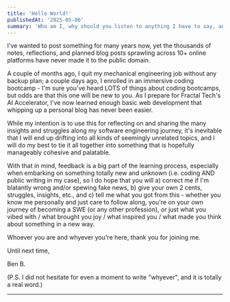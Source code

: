 ```yaml
---
title: 'Hello World!'
publishedAt: '2025-05-06'
summary: 'Who am I, why should you listen to anything I have to say, and other existential ponderings'
---
```


I've wanted to post something for many years now, yet the thousands of notes, reflections, and planned blog posts sprawling across 10+ online platforms have never made it to the public domain. 

A couple of months ago, I quit my mechanical engineering job without any backup plan; a couple days ago, I enrolled in an immersive coding bootcamp - I'm sure you've heard LOTS of things about coding bootcamps, but odds are that this one will be new to you. As I prepare for Fractal Tech's AI Accelerator, I've now learned enough basic web development that whipping up a personal blog has never been easier.

While my intention is to use this for reflecting on and sharing the many insights and struggles along my software engineering journey, it's inevitable that I will end up drifting into all kinds of seemingly unrelated topics, and I will do my best to tie it all together into something that is hopefully manageably cohesive and palatable.

With that in mind, feedback is a big part of the learning process, especially when embarking on something totally new and unknown (i.e. coding AND public writing in my case), so I do hope that you will a) correct me if I'm blatantly wrong and/or spewing fake news, b) give your own 2 cents, struggles, insights, etc., and c) tell me what you got from this - whether you know me personally and just care to follow along, you're on your own journey of becoming a SWE (or any other profession), or just what you vibed with / what brought you joy / what inspired you / what made you think about something in a new way. 

Whoever you are and whyever you're here, thank you for joining me. 

Until next time,

Ben B.

(P.S. I did not hesitate for even a moment to write "whyever", and it is totally a real word.)


---